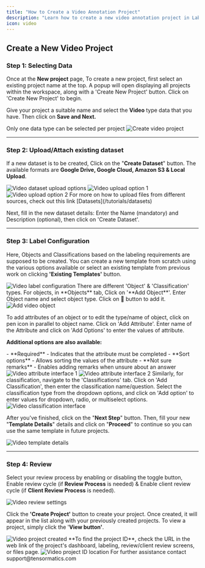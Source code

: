 ```yaml
---
title: "How to Create a Video Annotation Project"
description: "Learn how to create a new video annotation project in Labellerr with step-by-step instructions."
icon: video
---
```


## Create a New Video Project

### Step 1: Selecting Data

Once at the **New project** page, To create a new project, first select an existing project name at the top. A popup will open displaying all projects within the workspace, along with a 'Create New Project' button. Click on 'Create New Project' to begin.

Give your project a suitable name and select the **Video** type data that you have. Then click on **Save and Next.**

<Warning>
Only one data type can be selected per project
</Warning>

<Frame>
  <img src="https://cdn.labellerr.com/1%20%20Documentation/4aa27c59-7b93-4c53-9176-9de29d7ddf33.webp" alt="Create video project" />
</Frame>

---

### Step 2: Upload/Attach existing dataset

If a new dataset is to be created, Click on the "**Create Dataset**" button. The available formats are **Google Drive, Google Cloud, Amazon S3 & Local Upload**.

<Frame>
  <img src="https://cdn.labellerr.com/1%20%20Documentation/9e60a2a5-726f-4274-a8c8-b5d2a971239d.webp" alt="Video dataset upload options" />
</Frame>

<CardGroup cols={2}>
  <Card>
    <Frame>
      <img src="https://cdn.labellerr.com/1%20%20Documentation/b3633395-6b61-45dc-af82-e3ed148c1f4b.webp" alt="Video upload option 1" />
    </Frame>
  </Card>
  <Card>
    <Frame>
      <img src="https://cdn.labellerr.com/1%20%20Documentation/0564da5b-9f52-4f2e-be95-20feec506c7a.webp" alt="Video upload option 2" />
    </Frame>
  </Card>
</CardGroup>

<Tip>
For more on how to upload files from different sources, check out this link [Datasets](/tutorials/datasets)
</Tip>

Next, fill in the new dataset details: Enter the Name (mandatory) and Description (optional), then click on 'Create Dataset'.

---

### Step 3: Label Configuration

Here, Objects and Classifications based on the labeling requirements are supposed to be created. You can create a new template from scratch using the various options available or select an existing template from previous work on clicking **'Existing Templates'** button.

<Frame>
  <img src="https://cdn.labellerr.com/1%20%20Documentation/1681645b-1284-41dc-8b93-de55446166e5.webp" alt="Video label configuration" />
</Frame>

<Tip>
There are different 'Object' & 'Classification' types. For objects, in **Objects** tab, Click on '**Add Object**'. Enter Object name and select object type. Click on 💾 button to add it.
</Tip>

<Frame>
  <img src="https://cdn.labellerr.com/1%20%20Documentation/e9833ca6-3a96-448f-840c-29a18a38ceb2.webp" alt="Add video object" />
</Frame>

To add attributes of an object or to edit the type/name of object, click on pen icon in parallel to object name. Click on 'Add Attribute'. Enter name of the Attribute and click on 'Add Options' to enter the values of attribute.

**Additional options are also available:**

<Info>
- **Required** - Indicates that the attribute must be completed
- **Sort options** - Allows sorting the values of the attribute  
- **Not sure remarks** - Enables adding remarks when unsure about an answer
</Info>

<CardGroup cols={2}>
  <Card>
    <Frame>
      <img src="https://cdn.labellerr.com/1%20%20Documentation/d586174f-abda-4c82-8815-771fa9cf789b.webp" alt="Video attribute interface 1" />
    </Frame>
  </Card>
  <Card>
    <Frame>
      <img src="https://cdn.labellerr.com/1%20%20Documentation/4fa0c188-5be9-48a3-986a-74636a89c350.webp" alt="Video attribute interface 2" />
    </Frame>
  </Card>
</CardGroup>

<Tip>
Similarly, for classification, navigate to the 'Classifications' tab. Click on 'Add Classification', then enter the classification name/question. Select the classification type from the dropdown options, and click on 'Add option' to enter values for dropdown, radio, or multiselect options.
</Tip>

<Frame>
  <img src="https://cdn.labellerr.com/1%20%20Documentation/0d29a6ce-58e5-4c8a-ae92-cce28bb3e7a1.webp" alt="Video classification interface" />
</Frame>

After you've finished, click on the "**Next Step**" button. Then, fill your new "**Template Details**" details and click on "**Proceed**" to continue so you can use the same template in future projects.

<Frame>
  <img src="https://cdn.labellerr.com/1%20%20Documentation/75928583-0419-4aab-9318-2555af9c5d9b.webp" alt="Video template details" />
</Frame>

---

### Step 4: Review

Select your review process by enabling or disabling the toggle button, Enable review cycle (if **Review Process** is needed) & Enable client review cycle (if **Client Review Process** is needed).

<Frame>
  <img src="https://cdn.labellerr.com/1%20%20Documentation/70cd33f1-42b2-4c8c-a52b-1ded7e472243.webp" alt="Video review settings" />
</Frame>

Click the **'Create Project'** button to create your project. Once created, it will appear in the list along with your previously created projects. To view a project, simply click the '**View button'**.

<Frame>
  <img src="https://cdn.labellerr.com/1%20%20Documentation/c8f4648a-65b7-401d-9633-6546055a2886.webp" alt="Video project created" />
</Frame>

<Info>
**To find the project ID**, check the URL in the web link of the project's dashboard, labeling, review/client review screens, or files page.
</Info>

<Frame>
  <img src="https://cdn.labellerr.com/1%20%20Documentation/e10cdc7b-af9e-46e9-a670-f3c2b829ac5c.webp" alt="Video project ID location" />
</Frame>

<Note>
For further assistance contact support@tensormatics.com
</Note>
